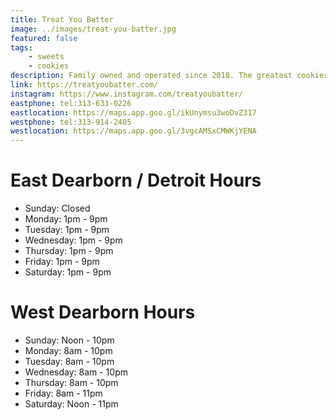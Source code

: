 ```yaml
---
title: Treat You Batter
image: ../images/treat-you-batter.jpg
featured: false
tags:
    - sweets
    - cookies
description: Family owned and operated since 2018. The greatest cookies & lattes in the world.
link: https://treatyoubatter.com/
instagram: https://www.instagram.com/treatyoubatter/
eastphone: tel:313-633-0226
eastlocation: https://maps.app.goo.gl/ikUnymsu3woDvZ317
westphone: tel:313-914-2405
westlocation: https://maps.app.goo.gl/3vgcAMSxCMWKjYENA
---
```


# East Dearborn / Detroit Hours

- Sunday: Closed
- Monday: 1pm - 9pm
- Tuesday: 1pm - 9pm
- Wednesday: 1pm - 9pm
- Thursday: 1pm - 9pm
- Friday: 1pm - 9pm
- Saturday: 1pm - 9pm

# West Dearborn Hours

- Sunday: Noon - 10pm
- Monday: 8am - 10pm
- Tuesday: 8am - 10pm
- Wednesday: 8am - 10pm
- Thursday: 8am - 10pm
- Friday: 8am - 11pm
- Saturday: Noon - 11pm